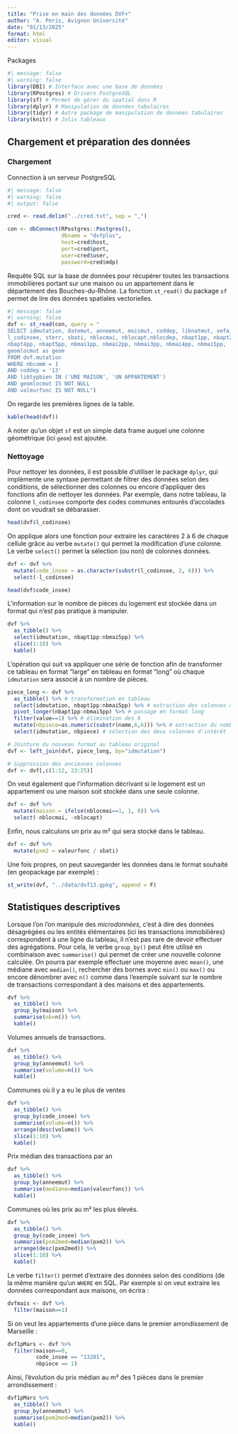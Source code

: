 ```yaml
---
title: "Prise en main des données DVF+"
author: "A. Peris, Avignon Université"
date: "01/13/2025"
format: html
editor: visual
---
```


Packages

```r
#| message: false
#| warning: false
library(DBI) # Interface avec une base de données 
library(RPostgres) # Drivers PostgreSQL
library(sf) # Permet de gérer du spatial dans R
library(dplyr) # Manipulation de données tabulaires
library(tidyr) # Autre package de manipulation de données tabulaires
library(knitr) # Jolis tableaux
```

## Chargement et préparation des données

### Chargement

Connection à un serveur PostgreSQL

```r
#| message: false
#| warning: false
#| output: false

cred <- read.delim("../cred.txt", sep = ",")

con <- dbConnect(RPostgres::Postgres(), 
                 dbname = "dvfplus",
                 host=cred$host, 
                 port=cred$port, 
                 user=cred$user, 
                 password=cred$mdp)
```

Requête SQL sur la base de données pour récupérer toutes les transactions immobilières portant sur une maison ou un appartement dans le département des Bouches-du-Rhône. La fonction `st_read()` du package `sf` permet de lire des données spatiales vectorielles.

```r
#| message: false
#| warning: false
dvf <- st_read(con, query = "
SELECT idmutation, datemut, anneemut, moismut, coddep, libnatmut, vefa, valeurfonc, 
l_codinsee, sterr, sbati, nblocmai, nblocapt,nblocdep, nbapt1pp, nbapt2pp, nbapt3pp, 
nbapt4pp, nbapt5pp, nbmai1pp, nbmai2pp, nbmai3pp, nbmai4pp, nbmai5pp, 
geomlocmut as geom
FROM dvf.mutation
WHERE nbcomm = 1
AND coddep = '13'
AND libtypbien IN ('UNE MAISON', 'UN APPARTEMENT')
AND geomlocmut IS NOT NULL
AND valeurfonc IS NOT NULL")
```

On regarde les premières lignes de la table.

```r
kable(head(dvf))
```

A noter qu'un objet `sf` est un simple data frame auquel une colonne géométrique (ici `geom`) est ajoutée.

### Nettoyage

Pour nettoyer les données, il est possible d'utiliser le package `dplyr`, qui implémente une syntaxe permettant de filtrer des données selon des conditions, de sélectionner des colonnes ou encore d'appliquer des fonctions afin de nettoyer les données. Par exemple, dans notre tableau, la colonne `l_codinsee` comporte des codes communes entourés d'accolades dont on voudrait se débarasser.

```r
head(dvf$l_codinsee)
```

On applique alors une fonction pour extraire les caractères 2 à 6 de chaque cellule grâce au verbe `mutate()` qui permet la modification d'une colonne. Le verbe `select()` permet la sélection (ou non) de colonnes données.

```r
dvf <- dvf %>% 
  mutate(code_insee = as.character(substr(l_codinsee, 2, 6))) %>% 
  select(-l_codinsee)

head(dvf$code_insee)
```

L'information sur le nombre de pièces du logement est stockée dans un format qui n'est pas pratique à manipuler.

```r
dvf %>% 
  as_tibble() %>% 
  select(idmutation, nbapt1pp:nbmai5pp) %>% 
  slice(1:10) %>% 
  kable()
```

L'opération qui suit va appliquer une série de fonction afin de transformer ce tableau en format "large" en tableau en format "long" où chaque `idmutation` sera associé à un nombre de pièces.

```r
piece_long <- dvf %>%
  as_tibble() %>% # transformation en tableau
  select(idmutation, nbapt1pp:nbmai5pp) %>% # extraction des colonnes de référence 
  pivot_longer(nbapt1pp:nbmai5pp) %>% # passage en format long
  filter(value==1) %>% # élimination des 0
  mutate(nbpiece=as.numeric(substr(name,6,6))) %>% # extraction du nombre 
  select(idmutation, nbpiece) # sélection des deux colonnes d'intérêt

# Jointure du nouveau format au tableau original
dvf <- left_join(dvf, piece_long, by="idmutation")

# Suppression des anciennes colonnes
dvf <- dvf[,c(1:12, 23:25)]
```

On veut également que l'information décrivant si le logement est un appartement ou une maison soit stockée dans une seule colonne.

```r
dvf <- dvf %>% 
  mutate(maison = ifelse(nblocmai==1, 1, 0)) %>% 
  select(-nblocmai, -nblocapt)
```

Enfin, nous calculons un prix au m² qui sera stocké dans le tableau.

```r
dvf <- dvf %>% 
  mutate(pxm2 = valeurfonc / sbati)
```

Une fois propres, on peut sauvegarder les données dans le format souhaité (en geopackage par exemple) :

```r
st_write(dvf, "../data/dvf13.gpkg", append = F)
```

## Statistiques descriptives

Lorsque l'on l'on manipule des *microdonnées*, c'est à dire des données désagrégées ou les entités élémentaires (ici les transactions immobilières) correspondent à une ligne du tableau, il n'est pas rare de devoir effectuer des agrégations. Pour cela, le verbe `group_by()` peut être utilisé en combinaison avec `summarise()` qui permet de créer une nouvelle colonne calculée. On pourra par exemple effectuer une moyenne avec `mean()`, une médiane avec `median()`, rechercher des bornes avec `min()` ou `max()` ou encore dénombrer avec `n()` comme dans l'exemple suivant sur le nombre de transactions correspondant à des maisons et des appartements.

```r
dvf %>% 
  as_tibble() %>% 
  group_by(maison) %>% 
  summarise(nb=n()) %>% 
  kable()
```

Volumes annuels de transactions.

```r
dvf %>% 
  as_tibble() %>% 
  group_by(anneemut) %>% 
  summarise(volume=n()) %>% 
  kable()
```

Communes où il y a eu le plus de ventes

```r
dvf %>% 
  as_tibble() %>% 
  group_by(code_insee) %>% 
  summarise(volume=n()) %>% 
  arrange(desc(volume)) %>% 
  slice(1:10) %>% 
  kable()
```

Prix médian des transactions par an

```r
dvf %>% 
  as_tibble() %>% 
  group_by(anneemut) %>% 
  summarise(mediane=median(valeurfonc)) %>% 
  kable()
```

Communes où les prix au m² les plus élevés.

```r
dvf %>% 
  as_tibble() %>% 
  group_by(code_insee) %>% 
  summarise(pxm2med=median(pxm2)) %>% 
  arrange(desc(pxm2med)) %>% 
  slice(1:10) %>% 
  kable()
```

Le verbe `filter()` permet d'extraire des données selon des conditions (de la même manière qu'un `WHERE` en SQL. Par exemple si on veut extraire les données correspondant aux maisons, on écrira :

```r
dvfmais <- dvf %>% 
  filter(maison==1)
```

Si on veut les appartements d'une pièce dans le premier arrondissement de Marseille :

```r
dvf1pMars <- dvf %>% 
  filter(maison==0, 
         code_insee == "13201", 
         nbpiece == 1)
```

Ainsi, l'évolution du prix médian au m² des 1 pièces dans le premier arrondissement :

```r
dvf1pMars %>% 
  as_tibble() %>% 
  group_by(anneemut) %>% 
  summarise(pxm2med=median(pxm2)) %>% 
  kable()
```
